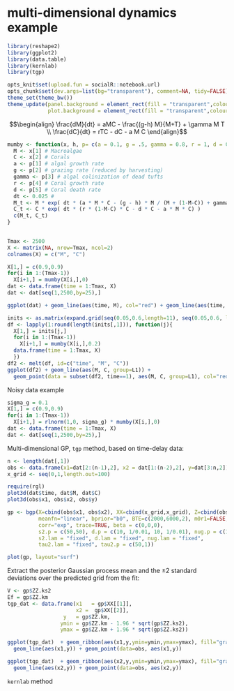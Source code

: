multi-dimensional dynamics example
========================================================


```r
library(reshape2)
library(ggplot2)
library(data.table)
library(kernlab)
library(tgp)
```

```r
opts_knit$set(upload.fun = socialR::notebook.url)
opts_chunk$set(dev.args=list(bg="transparent"), comment=NA, tidy=FALSE)
theme_set(theme_bw())
theme_update(panel.background = element_rect(fill = "transparent",colour = NA),
             plot.background = element_rect(fill = "transparent",colour = NA))
```




$$\begin{align}
\frac{dM}{dt} = aMC - \frac{(g-h) M}{M+T} + \gamma M T \\
\frac{dC}{dt} = rTC - dC - a M C 
\end{align}$$

```r
mumby <- function(x, h, p= c(a = 0.1, g = .5, gamma = 0.8, r = 1, d = 0.44)){
  M <- x[1] # Macroalgae
  C <- x[2] # Corals
  a <- p[1] # algal growth rate
  g <- p[2] # grazing rate (reduced by harvesting)
  gamma <- p[3] # algal colinization of dead tufts
  r <- p[4] # Coral growth rate
  d <- p[5] # Coral death rate
  dt <- 0.025 # 
  M_t <- M * exp( dt * (a * M * C - (g - h) * M / (M + (1-M-C)) + gamma * M * (1-M-C)) )
  C_t <- C * exp( dt * (r * (1-M-C) * C - d * C - a * M * C) )
  c(M_t, C_t)
}
                  
```

```r
Tmax <- 2500
X <- matrix(NA, nrow=Tmax, ncol=2)
colnames(X) = c("M", "C")
```



```r
X[1,] = c(0.9,0.9)
for(i in 1:(Tmax-1))
  X[i+1,] = mumby(X[i,],0)
dat <- data.frame(time = 1:Tmax, X)
dat <- dat[seq(1,2500,by=25),]
```

```r
ggplot(dat) + geom_line(aes(time, M), col="red") + geom_line(aes(time, C), col="blue")
```





```r
inits <- as.matrix(expand.grid(seq(0.05,0.6,length=11), seq(0.05,0.6, length=11)))
df <- lapply(1:round(length(inits[,1])), function(j){
  X[1,] = inits[j,]
  for(i in 1:(Tmax-1))
    X[i+1,] = mumby(X[i,],0.2)
  data.frame(time = 1:Tmax, X)
  })
df2 <- melt(df, id=c("time", "M", "C"))
ggplot(df2) + geom_line(aes(M, C, group=L1)) + 
  geom_point(data = subset(df2, time==1), aes(M, C, group=L1), col="red")
```






Noisy data example

```r
sigma_g = 0.1
X[1,] = c(0.9,0.9)
for(i in 1:(Tmax-1))
  X[i+1,] = rlnorm(1,0, sigma_g) * mumby(X[i,],0)
dat <- data.frame(time = 1:Tmax, X)
dat <- dat[seq(1,2500,by=25),]
```


Multi-dimensional GP, `tgp` method, based on time-delay data:


```r
n <- length(dat[,1])
obs <- data.frame(x1=dat[2:(n-1),2], x2 = dat[1:(n-2),2], y=dat[3:n,2])
x_grid <- seq(0,1,length.out=100)
```

```r
require(rgl)
plot3d(dat$time, dat$M, dat$C)
plot3d(obs$x1, obs$x2, obs$y)
```


```r
gp <- bgp(X=cbind(obs$x1, obs$x2), XX=cbind(x_grid,x_grid), Z=cbind(obs$y), verb=0,
          meanfn="linear", bprior="b0", BTE=c(2000,6000,2), m0r1=FALSE,
          corr="exp", trace=TRUE, beta = c(0,0,0),
          s2.p = c(50,50), d.p = c(10, 1/0.01, 10, 1/0.01), nug.p = c(10, 1/0.01, 10, 1/0.01),
          s2.lam = "fixed", d.lam = "fixed", nug.lam = "fixed", 
          tau2.lam = "fixed", tau2.p = c(50,1))
```

```r
plot(gp, layout="surf")
```


Extract the posterior Gaussian process mean and the $\pm 2$ standard deviations over the predicted grid from the fit:

```r
V <- gp$ZZ.ks2
Ef = gp$ZZ.km
tgp_dat <- data.frame(x1   = gp$XX[[1]], 
                      x2 =  gp$XX[[2]],
                  y   = gp$ZZ.km, 
                 ymin = gp$ZZ.km - 1.96 * sqrt(gp$ZZ.ks2), 
                 ymax = gp$ZZ.km + 1.96 * sqrt(gp$ZZ.ks2))
```



```r
ggplot(tgp_dat)  + geom_ribbon(aes(x1,y,ymin=ymin,ymax=ymax), fill="gray80") +
  geom_line(aes(x1,y)) + geom_point(data=obs, aes(x1,y)) 
```

```r
ggplot(tgp_dat)  + geom_ribbon(aes(x2,y,ymin=ymin,ymax=ymax), fill="gray80") +
  geom_line(aes(x2,y)) + geom_point(data=obs, aes(x2,y)) 
```



`kernlab` method

